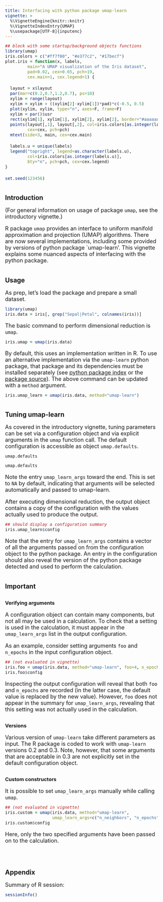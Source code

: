 ```yaml
---
title: Interfacing with python package umap-learn
vignette: >
  %\VignetteEngine{knitr::knitr}
  %\VignetteIndexEntry{UMAP}
  %\usepackage[UTF-8]{inputenc}
---
```


<style>
h1.title {
  margin-top: 1em;
  margin-bottom: 1.5em;
}
h2, h3 {
  margin-top: 2em;
  margin-bottom: 0.7em;
}
p {
  font-size: 18px;
  margin-bottom: 0.7em;
}
pre {
  font-size: 16px;
  line-height: 1.5;
}
</style>



```r
## block with some startup/background objects functions
library(umap)
iris.colors = c("#ff7f00", "#e377c2", "#17becf")
plot.iris = function(x, labels,
         main="A UMAP visualization of the Iris dataset",
         pad=0.02, cex=0.65, pch=19,
         cex.main=1, cex.legend=1) {

  layout = x$layout
  par(mar=c(0.2,0.7,1.2,0.7), ps=10)
  xylim = range(layout)
  xylim = xylim + ((xylim[2]-xylim[1])*pad)*c(-0.5, 0.5)
  plot(xylim, xylim, type="n", axes=F, frame=F)
  xylim = par()$usr
  rect(xylim[1], xylim[1], xylim[2], xylim[2], border="#aaaaaa", lwd=0.2)
  points(layout[,1], layout[,2], col=iris.colors[as.integer(labels)],
         cex=cex, pch=pch)
  mtext(side=3, main, cex=cex.main)

  labels.u = unique(labels)
  legend("topright", legend=as.character(labels.u),
         col=iris.colors[as.integer(labels.u)],
         bty="n", pch=pch, cex=cex.legend)
}

set.seed(123456)
```



## Introduction

(For general information on usage of package `umap`, see the introductory vignette.)

R package `umap` provides an interface to uniform manifold approximation and projection (UMAP) algorithms. There are now several implementations, including some provided by versions of python package `umap-learn'. This vignette explains some nuanced aspects of interfacing with the python package.




## Usage

As prep, let's load the package and prepare a small dataset.

```r
library(umap)
iris.data = iris[, grep("Sepal|Petal", colnames(iris))]
```

The basic command to perform dimensional reduction is `umap`. 

```r
iris.umap = umap(iris.data)
```

By default, this uses an implementation written in R. To use an alternative implementation via the `umap-learn` python package, that package and its dependencies must be installed separately (see [python package index](https://pypi.org/project/umap-learn/) or the [package source](https://github.com/lmcinnes/umap)). The above command can be updated with a `method` argument.

```r
iris.umap_learn = umap(iris.data, method="umap-learn")
```




## Tuning umap-learn

As covered in the introductory vignette, tuning parameters can be set via a configuration object and via explicit arguments in the `umap` function call. The default configuration is accessible as object `umap.defaults`.


```r
umap.defaults
```

```r
umap.defaults
```	

Note the entry `umap_learn_args` toward the end. This is set to `NA` by default, indicating that arguments will be selected automatically and passed to umap-learn.

After executing dimensional reduction, the output object contains a copy of the configuration with the values actually used to produce the output. 

```r
## should display a configuration summary
iris.umap_learn$config
```

Note that the entry for `umap_learn_args` contains a vector of all the arguments passed on from the configuration object to the python package. An entry in the configuration should also reveal the version of the python package detected and used to perform the calculation.




## Important

### Verifying arguments

A configuration object can contain many components, but not all may be used in a calculation. To check that a setting is used in the calculation, it must appear in the `umap_learn_args` list in the output configuration. 

As an example, consider setting arguments `foo` and `n_epochs` in the input configuration object.

```r
## (not evaluated in vignette)
iris.foo = umap(iris.data, method="umap-learn", foo=4, n_epochs=100)
iris.foo$config
```

Inspecting the output configuration will reveal that both `foo` and `n_epochs` are recorded (in the latter case, the default value is replaced by the new value). However, `foo` does not appear in the summary for `umap_learn_args`, revealing that this setting was not actually used in the calculation. 


### Versions

Various version of `umap-learn` take different parameters as input. The R package is coded to work with `umap-learn` versions 0.2 and 0.3. Note, however, that some arguments that are acceptable in 0.3 are not explicitly set in the default configuration object. 



### Custom constructors

It is possible to set `umap_learn_args` manually while calling `umap`.

```r
## (not evaluated in vignette) 
iris.custom = umap(iris.data, method="umap-learn",
                   umap_learn_args=c("n_neighbors", "n_epochs"))
iris.custom$config
```

Here, only the two specified arguments have been passed on to the calculation.




&nbsp;

## Appendix

Summary of R session:

```r
sessionInfo()
```

&nbsp;